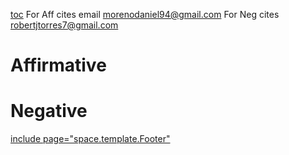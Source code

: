 [[toc]]
For Aff cites email [[mailto:morenodaniel94@gmail.com|morenodaniel94@gmail.com]]
For Neg cites [[mailto:robertjtorres7@gmail.com|robertjtorres7@gmail.com]]
=Affirmative= 
<span style="font-family: Garamond,serif;">
</span>
=Negative= 

[[include page="space.template.Footer"]]